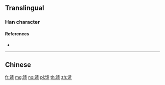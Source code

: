 {{character info/new}}
{{also|饋|匱|餽|櫃}}
==Translingual==

===Han character===
{{Han char|rn=184|rad=饣|as=09|sn=12|four=|canj=NVLMO|ids=⿰饣贵}}

====References====
* {{Han ref|kx=1427.311|hdz=74464.070|uh=9988|ud=39304}}

----

==Chinese==
{{zh-see|饋}}

[[fr:馈]]
[[mg:馈]]
[[no:馈]]
[[pl:馈]]
[[th:馈]]
[[zh:馈]]